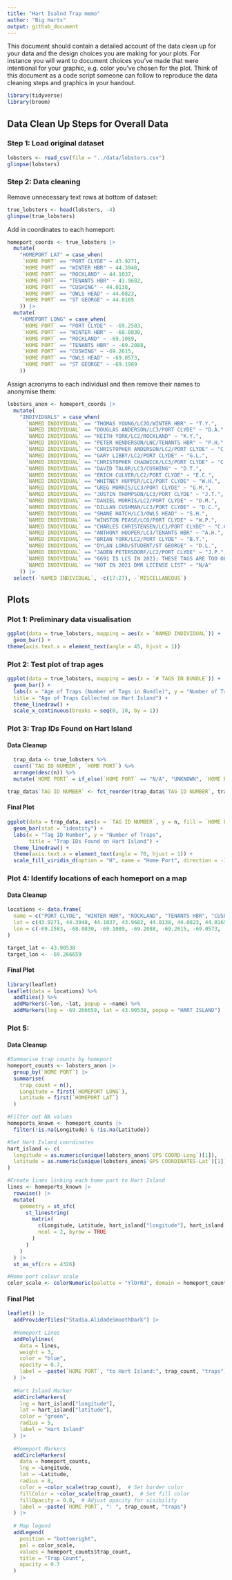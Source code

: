 ```yaml
---
title: "Hart Isalnd Trap memo"
author: "Big Harts"
output: github_document
---
```


This document should contain a detailed account of the data clean up for your data and the design choices you are making for your plots. For instance you will want to document choices you've made that were intentional for your graphic, e.g. color you've chosen for the plot. Think of this document as a code script someone can follow to reproduce the data cleaning steps and graphics in your handout.

```r
library(tidyverse)
library(broom)
```

## Data Clean Up Steps for Overall Data

### Step 1: Load original dataset

```r
lobsters <- read_csv(file = "../data/lobsters.csv")
glimpse(lobsters)
```

### Step 2: Data cleaning

Remove unnecessary text rows at bottom of dataset:
```r
true_lobsters <- head(lobsters, -4)
glimpse(true_lobsters)
```

Add in coordinates to each homeport:
```r
homeport_coords <- true_lobsters |>
  mutate(
    "HOMEPORT LAT" = case_when(
     `HOME PORT` == "PORT CLYDE" ~ 43.9271,
     `HOME PORT` == "WINTER HBR" ~ 44.3948,
     `HOME PORT` == "ROCKLAND" ~ 44.1037,
     `HOME PORT` == "TENANTS HBR" ~ 43.9682,
     `HOME PORT` == "CUSHING" ~ 44.0138,
     `HOME PORT` == "OWLS HEAD" ~ 44.0823,
     `HOME PORT` == "ST GEORGE" ~ 44.0165
    )) |>
  mutate(
    "HOMEPORT LONG" = case_when(
     `HOME PORT` == "PORT CLYDE" ~ -69.2583,
     `HOME PORT` == "WINTER HBR" ~ -68.0830,
     `HOME PORT` == "ROCKLAND" ~ -69.1089,
     `HOME PORT` == "TENANTS HBR" ~ -69.2088,
     `HOME PORT` == "CUSHING" ~ -69.2615,
     `HOME PORT` == "OWLS HEAD" ~ -69.0573,
     `HOME PORT` == "ST GEORGE" ~ -69.1989
    ))
```

Assign acronyms to each individual and then remove their names to anonymise them:
```r
lobsters_anon <- homeport_coords |>   
  mutate(
    "INDIVIDUALS" = case_when(
      `NAMED INDIVIDUAL` == "THOMAS YOUNG/LC2O/WINTER HBR" ~ "T.Y.",
      `NAMED INDIVIDUAL` == "DOUGLAS ANDERSON/LC3/PORT CLYDE" ~ "D.A.",
      `NAMED INDIVIDUAL` == "KEITH YORK/LC2/ROCKLAND" ~ "K.Y.",
      `NAMED INDIVIDUAL` == "PETER HENDERSON/LNC/TENANTS HBR" ~ "P.H.",                      
      `NAMED INDIVIDUAL` == "CHRISTOPHER ANDERSON/LC2/PORT CLYDE" ~ "C.A.",                  
      `NAMED INDIVIDUAL` == "GARY LIBBY/LC2/PORT CLYDE" ~ "G.L.",                            
      `NAMED INDIVIDUAL` == "CHRISTOPHER CHADWICK/LC3/PORT CLYDE" ~ "C.C.",
      `NAMED INDIVIDUAL` == "DAVID TALOR/LC3/CUSHING" ~ "D.T.",
      `NAMED INDIVIDUAL` == "ERICH CULVER/LC2/PORT CLYDE" ~ "E.C.",
      `NAMED INDIVIDUAL` == "WHITNEY HUPPER/LC1/PORT CLYDE" ~ "W.H.",
      `NAMED INDIVIDUAL` == "GREG MORRIS/LC3/PORT CLYDE" ~ "G.M.",
      `NAMED INDIVIDUAL` == "JUSTIN THOMPSON/LC3/PORT CLYDE" ~ "J.T.",
      `NAMED INDIVIDUAL` == "DANIEL MORRIS/LC2/PORT CLYDE" ~ "D.M.",
      `NAMED INDIVIDUAL` == "DILLAN CUSHMAN/LC3/PORT CLYDE" ~ "D.C.",
      `NAMED INDIVIDUAL` == "SHANE HATCH/LC3/OWLS HEAD" ~ "S.H.",
      `NAMED INDIVIDUAL` == "WINSTON PEASE/LCO/PORT CLYDE" ~ "W.P.",
      `NAMED INDIVIDUAL` == "CHARLES CHRISTENSEN/LC1/PORT CLYDE" ~ "C.C.",
      `NAMED INDIVIDUAL` == "ANTHONY HOOPER/LC3/TENANTS HBR" ~ "A.H.",
      `NAMED INDIVIDUAL` == "BRIAN YORK/LC2/PORT CLYDE" ~ "B.Y.",
      `NAMED INDIVIDUAL` == "DYLAN LORD/STUDENT/ST GEORGE" ~ "D.L.",
      `NAMED INDIVIDUAL` == "JADEN PETERSDORF/LC2/PORT CLYDE" ~ "J.P.",
      `NAMED INDIVIDUAL` == "6691 IS LCS IN 2021; THESE TAGS ARE TOO OLD TO BE LCS" ~ "N/A",
      `NAMED INDIVIDUAL` == "NOT IN 2021 DMR LICENSE LIST" ~ "N/A"
    )) |>
  select(-`NAMED INDIVIDUAL`, -c(17:27), -`MISCELLANEOUS`)
```
## Plots


### Plot 1: Preliminary data visualisation

```r
ggplot(data = true_lobsters, mapping = aes(x = `NAMED INDIVIDUAL`)) +
  geom_bar() +
theme(axis.text.x = element_text(angle = 45, hjust = 1))

```

### Plot 2: Test plot of trap ages

```r
ggplot(data = true_lobsters, mapping = aes(x = `# TAGS IN BUNDLE`)) +
  geom_bar() +
  labs(x = "Age of Traps (Number of Tags in Bundle)", y = "Number of Traps",
  title = "Age of Traps Collected on Hart Island") +
  theme_linedraw() +
  scale_x_continuous(breaks = seq(0, 10, by = 1))
```


### Plot 3: Trap IDs Found on Hart Island

#### Data Cleanup

```r
  trap_data <- true_lobsters %>%
  count(`TAG ID NUMBER`, `HOME PORT`) %>%
  arrange(desc(n)) %>%
  mutate(`HOME PORT` = if_else(`HOME PORT` == "N/A", "UNKNOWN", `HOME PORT`))

trap_data$`TAG ID NUMBER` <- fct_reorder(trap_data$`TAG ID NUMBER`, trap_data$n, .desc = TRUE)
```

#### Final Plot

```r
ggplot(data = trap_data, aes(x = `TAG ID NUMBER`, y = n, fill = `HOME PORT`)) +
  geom_bar(stat = "identity") +
  labs(x = "Tag ID Number", y = "Number of Traps",
       title = "Trap IDs Found on Hart Island") +
  theme_linedraw() +
  theme(axis.text.x = element_text(angle = 70, hjust = 1)) +
  scale_fill_viridis_d(option = "H", name = "Home Port", direction = -1)
```

### Plot 4: Identify locations of each homeport on a map


#### Data Cleanup

```r
locations <- data.frame(
  name = c("PORT CLYDE", "WINTER HBR", "ROCKLAND", "TENANTS HBR", "CUSHING", "OWLS HEAD", "ST GEORGE"),
  lat = c(43.9271, 44.3948, 44.1037, 43.9682, 44.0138, 44.0823, 44.0165),
  lon = c(-69.2583, -68.0830, -69.1089, -69.2088, -69.2615, -69.0573, -69.1989)
)

target_lat <- 43.90538
target_lon <- -69.266659
```

#### Final Plot

```r
library(leaflet)
leaflet(data = locations) %>%
  addTiles() %>%
  addMarkers(~lon, ~lat, popup = ~name) %>%
  addMarkers(lng = -69.266659, lat = 43.90538, popup = "HART ISLAND")
```

### Plot 5: 

#### Data Cleanup

```r
#Summarise trap counts by homeport
homeport_counts <- lobsters_anon |>
  group_by(`HOME PORT`) |>
  summarise(
    trap_count = n(),
    Longitude = first(`HOMEPORT LONG`),
    Latitude = first(`HOMEPORT LAT`)
  ) 

#Filter out NA values
homeports_known <- homeport_counts |>
  filter(!is.na(Longitude) & !is.na(Latitude))

#Set Hart Island coordinates
hart_island <- c(
  longitude = as.numeric(unique(lobsters_anon$`GPS COORD-Long`)[1]),
  latitude = as.numeric(unique(lobsters_anon$`GPS COORDINATES-Lat`)[1])
)

#Create lines linking each home port to Hart Island
lines <- homeports_known |>
  rowwise() |>
  mutate(
    geometry = st_sfc(
      st_linestring(
        matrix(
          c(Longitude, Latitude, hart_island["longitude"], hart_island["latitude"]),
          ncol = 2, byrow = TRUE
        )
      )
    )
  ) |>
  st_as_sf(crs = 4326)

#Home port colour scale
color_scale <- colorNumeric(palette = "YlOrRd", domain = homeport_counts$trap_count)
```

#### Final Plot
```r
leaflet() |>
  addProviderTiles("Stadia.AlidadeSmoothDark") |>
  
  #Homeport Lines
  addPolylines(
    data = lines,
    weight = 3,
    color = "blue",
    opacity = 0.7,
    label = ~paste(`HOME PORT`, "to Hart Island:", trap_count, "traps")
  ) |>
  
  #Hart Island Marker
  addCircleMarkers(
    lng = hart_island["longitude"],
    lat = hart_island["latitude"],
    color = "green",
    radius = 5,
    label = "Hart Island"
  ) |>
  
  #Homeport Markers
  addCircleMarkers(
    data = homeport_counts,
    lng = ~Longitude,
    lat = ~Latitude,
    radius = 8,
    color = ~color_scale(trap_count),  # Set border color
    fillColor = ~color_scale(trap_count),  # Set fill color
    fillOpacity = 0.8,  # Adjust opacity for visibility
    label = ~paste(`HOME PORT`, ": ", trap_count, "traps")
  ) |>
  
  # Map legend
  addLegend(
    position = "bottomright",
    pal = color_scale,
    values = homeport_counts$trap_count,
    title = "Trap Count",
    opacity = 0.7
  )
```